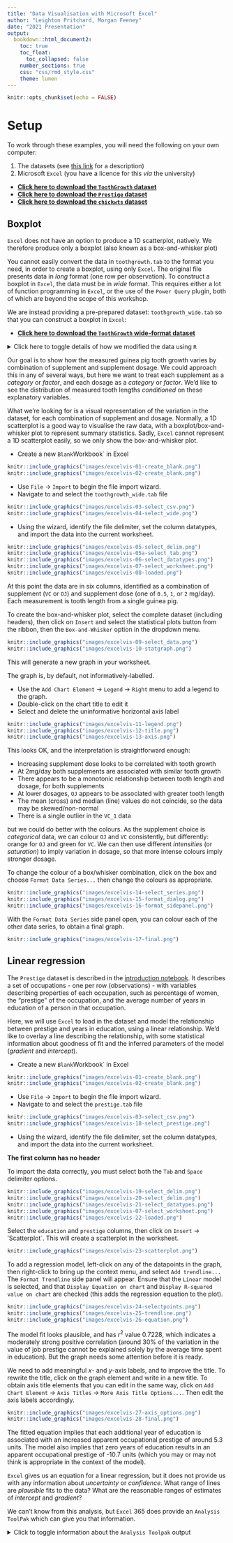 ```yaml
---
title: "Data Visualisation with Microsoft Excel"
author: "Leighton Pritchard, Morgan Feeney"
date: "2021 Presentation"
output: 
  bookdown::html_document2:
    toc: true
    toc_float:
      toc_collapsed: false
    number_sections: true
    css: "css/rmd_style.css"
    theme: lumen
---
```


```r
knitr::opts_chunk$set(echo = FALSE)
```

<div id="summary">
</div>

# Setup

To work through these examples, you will need the following on your own computer:

1. The datasets (see [this link](./workshop-visualisation.html) for a description)
2. Microsoft `Excel` (you have a licence for this *via* the university)

<div id="note">
- [**Click here to download the `ToothGrowth` dataset**](https://raw.githubusercontent.com/sipbs-compbiol/BM432/2021/notebooks/data/toothgrowth.tab)
- [**Click here to download the `Prestige` dataset**](https://raw.githubusercontent.com/sipbs-compbiol/BM432/2021/notebooks/data/prestige.tab)
- [**Click here to download the `chickwts` dataset**](https://raw.githubusercontent.com/sipbs-compbiol/BM432/2021/notebooks/data/chickwts.tab)
</div>

## Boxplot

<div id="note">
`Excel` does not have an option to produce a 1D scatterplot, natively. We therefore produce only a boxplot (also known as a box-and-whisker plot)
</div>

<div id="warning">
You cannot easily convert the data in `toothgrowth.tab` to the format you need, in order to create a boxplot, using only `Excel`. The original file presents data in *long* format (one row per observation). To construct a boxplot in `Excel`, the data must be in *wide* format. This requires either a lot of function programming in `Excel`, or the use of the `Power Query` plugin, both of which are beyond the scope of this workshop.

We are instead providing a pre-prepared dataset: `toothgrowth_wide.tab` so that you can construct a boxplot in `Excel`:

- [**Click here to download the `ToothGrowth` wide-format dataset**](https://raw.githubusercontent.com/sipbs-compbiol/BM432/2021/notebooks/data/toothgrowth_wide.tab)
</div>

<details>
  <summary>Click here to toggle details of how we modified the data using `R`</summary>

Being a statistical programming package, `R` has several tools for reshaping datasets. We used the `tidyr` package function `pivot_wider` and some `dplyr` convenience functions to modify the data, then save it, using the commands below:

```r
widedata = ToothGrowth %>%
  group_by(supp, dose) %>%
  mutate(row=row_number()) %>%
  pivot_wider(names_from=c(supp, dose), values_from=len)
write.table(widedata, "data/toothgrowth_wide.tab",
  sep="\t", row.names=FALSE)
```
</details>

Our goal is to show how the measured guinea pig tooth growth varies by combination of supplement and supplement dosage. We could approach this in any of several ways, but here we want to treat each supplement as a _category_ or _factor_, and each dosage as a _category_ or _factor_. We'd like to see the distribution of measured tooth lengths _conditioned_ on these explanatory variables.

What we're looking for is a visual representation of the variation in the dataset, for each combination of supplement and dosage. Normally, a 1D scatterplot is a good way to visualise the raw data, with a boxplot/box-and-whisker plot to represent summary statistics. Sadly, `Excel` cannot represent a 1D scatterplot easily, so we only show the box-and-whisker plot.


- Create a new `Blank`Workbook` in Excel

```r
knitr::include_graphics("images/excelvis-01-create_blank.png")
knitr::include_graphics("images/excelvis-02-create_blank.png")
```

- Use `File` $\rightarrow$ `Import` to begin the file import wizard.
- Navigate to and select the `toothgrowth_wide.tab` file

```r
knitr::include_graphics("images/excelvis-03-select_csv.png")
knitr::include_graphics("images/excelvis-04-select_wide.png")
```

- Using the wizard, identify the file delimiter, set the column datatypes, and import the data into the current worksheet.

```r
knitr::include_graphics("images/excelvis-05-select_delim.png")
knitr::include_graphics("images/excelvis-05a-select_tab.png")
knitr::include_graphics("images/excelvis-06-select_datatypes.png")
knitr::include_graphics("images/excelvis-07-select_worksheet.png")
knitr::include_graphics("images/excelvis-08-loaded.png")
```

At this point the data are in six columns, identified as a combination of supplement (`VC` or `OJ`) and supplement dose (one of `0.5`, `1`, or `2` mg/day). Each measurement is tooth length from a single guinea pig.

To create the box-and-whisker plot, select the complete dataset (including headers), then click on `Insert` and select the statistical plots button from the ribbon, then the `Box-and-Whisker` option in the dropdown menu.

```r
knitr::include_graphics("images/excelvis-09-select_data.png")
knitr::include_graphics("images/excelvis-10-statgraph.png")
```

This will generate a new graph in your worksheet.

The graph is, by default, not informatively-labelled.

- Use the `Add Chart Element` $\rightarrow$ `Legend` $\rightarrow$ `Right` menu to add a legend to the graph. 
- Double-click on the chart title to edit it
- Select and delete the uninformative horizontal axis label

```r
knitr::include_graphics("images/excelvis-11-legend.png")
knitr::include_graphics("images/excelvis-12-title.png")
knitr::include_graphics("images/excelvis-13-axis.png")
```

This looks OK, and the interpretation is straightforward enough:

- Increasing supplement dose looks to be correlated with tooth growth
- At 2mg/day both supplements are associated with similar tooth growth
- There appears to be a monotonic relationship between tooth length and dosage, for both supplements
- At lower dosages, `OJ` appears to be associated with greater tooth length
- The mean (cross) and median (line) values do not coincide, so the data may be skewed/non-normal
- There is a single outlier in the `VC_1` data

but we could do better with the colours. As the supplement choice is _categorical_ data, we can colour `OJ` and `VC` consistently, but differently: orange for `OJ` and green for `VC`. We can then use different _intensities_ (or _saturation_) to imply variation in dosage, so that more intense colours imply stronger dosage.

To change the colour of a box/whisker combination, click on the box and choose `Format Data Series...` then change the colours as appropriate. 

```r
knitr::include_graphics("images/excelvis-14-select_series.png")
knitr::include_graphics("images/excelvis-15-format_dialog.png")
knitr::include_graphics("images/excelvis-16-format_sidepanel.png")
```

With the `Format Data Series` side panel open, you can colour each of the other data series, to obtain a final graph.

```r
knitr::include_graphics("images/excelvis-17-final.png")
```


## Linear regression

The `Prestige` dataset is described in the [introduction notebook](./workshop-visualisation.html). It describes a set of occupations - one per row (observations) - with variables describing properties of each occupation, such as percentage of women, the "prestige" of the occupation, and the average number of years in education of a person in that occupation.

Here, we will use `Excel` to load in the dataset and model the relationship between prestige and years in education, using a linear relationship. We'd like to overlay a line describing the relationship, with some statistical information about goodness of fit and the inferred parameters of the model (_gradient_ and _intercept_).


- Create a new `Blank`Workbook` in Excel

```r
knitr::include_graphics("images/excelvis-01-create_blank.png")
knitr::include_graphics("images/excelvis-02-create_blank.png")
```

- Use `File` $\rightarrow$ `Import` to begin the file import wizard.
- Navigate to and select the `prestige.tab` file

```r
knitr::include_graphics("images/excelvis-03-select_csv.png")
knitr::include_graphics("images/excelvis-18-select_prestige.png")
```

- Using the wizard, identify the file delimiter, set the column datatypes, and import the data into the current worksheet.

<div id="warning">
**The first column has no header**

To import the data correctly, you must select both the `Tab` and `Space` delimiter options.
</div>

```r
knitr::include_graphics("images/excelvis-19-select_delim.png")
knitr::include_graphics("images/excelvis-20-select_delim.png")
knitr::include_graphics("images/excelvis-21-select_datatypes.png")
knitr::include_graphics("images/excelvis-07-select_worksheet.png")
knitr::include_graphics("images/excelvis-22-loaded.png")
```

Select the `education` and `prestige` columns, then click on `Insert` $\rightarrow$ 'Scatterplot`. This will create a scatterplot in the worksheet.

```r
knitr::include_graphics("images/excelvis-23-scatterplot.png")
```

To add a regression model, left-click on any of the datapoints in the graph, then right-click to bring up the context menu, and select `Add trendline...` The `Format Trendline` side panel will appear. Ensure that the `Linear` model is selected, and that `Display Equation on chart` and `Display R-squared value on chart` are checked (this adds the regression equation to the plot).

```r
knitr::include_graphics("images/excelvis-24-selectpoints.png")
knitr::include_graphics("images/excelvis-25-trendline.png")
knitr::include_graphics("images/excelvis-26-equation.png")
```

The model fit looks plausible, and has $r^2$ value 0.7228, which indicates a moderately strong positive correlation (around 30% of the variation in the value of job prestige cannot be explained solely by the average time spent in education). But the graph needs some attention before it is ready.

We need to add meaningful $x$- and $y$-axis labels, and to improve the title. To rewrite the title, click on the graph element and write in a new title. To obtain axis title elements that you can edit in the same way, click on `Add Chart Element` $\rightarrow$ `Axis Titles` $\rightarrow$ `More Axis Title Options...`. Then edit the axis labels accordingly.

```r
knitr::include_graphics("images/excelvis-27-axis_options.png")
knitr::include_graphics("images/excelvis-28-final.png")
```

The fitted equation implies that each additional year of education is associated with an increased apparent occupational prestige of around 5.3 units. The model also implies that zero years of education results in an apparent occupational prestige of -10.7 units (which you may or may not think is appropriate in the context of the model).

<div id="warning">
`Excel` gives us an equation for a linear regression, but it does not provide us with any information about _uncertainty_ or _confidence_. What range of lines are _plausible_ fits to the data? What are the reasonable ranges of estimates of _intercept_ and _gradient_?

We can't know from this analysis, but `Excel` 365 does provide an `Analysis ToolPak` which can give you that information.
</div>

<details>
  <summary>Click to toggle information about the `Analysis Toolpak` output</summary>
  
Select the data (not the headers) in columns `B` (`education`) and `E` (`prestige`). Then click on `Data` $\rightarrow$ `Data Analysis` $\rightarrow$ `Regression` to get the dialogue box.

```r
knitr::include_graphics("images/excelvis-29-regression_dialogue.png")
```

Clicking `OK` gives a new worksheet with more information about the linear regression than can be obtained through `Excel`'s usual plots.

```r
knitr::include_graphics("images/excelvis-30-regression_output.png")
```

This worksheet shows us that the 95% confidence interval for the intercept runs between -18 and -3.4, and the confidence interval for the gradient is in the range 4.7 to 6.

The worksheet also presents useful diagnostic plots of residuals and Normal probability that help us assess whether the regression was appropriate. Such graphs are always worth generating to see if they indicate problems with the data or the model (though a discussion is beyond the scope of this workshop).
</details>

## 
